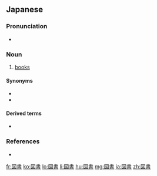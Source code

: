 ==Japanese==
{{ja-kanjitab|と|しょ|yomi=on}}

===Pronunciation===
* {{ja-pron|としょ|y=o|acc=1|acc_ref=NHK}}

===Noun===
{{ja-noun|としょ|kyu=圖書}}

# [[book]]s

====Synonyms====
* {{ja-r|本|ほん}}
* {{ja-r|書物|しょもつ}}

====Derived terms====
* {{ja-r|図書館|としょかん|gloss=[[library]]}}

===References===
<references/>
* {{R:Shogakukan}}

[[fr:図書]]
[[ko:図書]]
[[lo:図書]]
[[li:図書]]
[[hu:図書]]
[[mg:図書]]
[[ja:図書]]
[[zh:図書]]